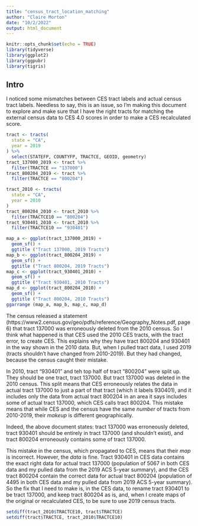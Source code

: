 ```yaml
---
title: "census_tract_location_matching"
author: "Claire Morton"
date: "10/2/2022"
output: html_document
---
```


```r
knitr::opts_chunk$set(echo = TRUE)
library(tidyverse)
library(ggplot2)
library(ggpubr)
library(tigris)
```

## Intro

I noticed some mismatches between CES tract labels and actual census tract labels. Needless to say, this is an issue, so I'm making this document to explore and make sure that I have the right tracts for matching the external census data to CES 4.0 scores in order to make a CES recalculated score.

```r
tract <- tracts(
  state = "CA",
  year = 2019
) %>%
  select(STATEFP, COUNTYFP, TRACTCE, GEOID, geometry)
tract_137000_2019 <- tract %>%
  filter(TRACTCE == "137000")
tract_800204_2019 <- tract %>%
  filter(TRACTCE == "800204")
```


```r
tract_2010 <- tracts(
  state = "CA",
  year = 2010
) 
tract_800204_2010 <- tract_2010 %>%
  filter(TRACTCE10 == "800204")
tract_930401_2010 <- tract_2010 %>%
  filter(TRACTCE10 == "930401")
```

```r
map_a <- ggplot(tract_137000_2019) + 
  geom_sf() +
  ggtitle ("Tract 137000, 2019 Tracts")
map_b <- ggplot(tract_800204_2019) + 
  geom_sf() +
  ggtitle ("Tract 800204, 2019 Tracts")
map_c <- ggplot(tract_930401_2010) + 
  geom_sf() +
  ggtitle ("Tract 930401, 2010 Tracts")
map_d <- ggplot(tract_800204_2010) + 
  geom_sf() +
  ggtitle ("Tract 800204, 2010 Tracts")
ggarrange (map_a, map_b, map_c, map_d)
```

The census released a statement (https://www2.census.gov/geo/pdfs/reference/Geography_Notes.pdf, page 6) 
that tract 137000 was erroneously deleted from the 2010 census. So I think what happened is that 
CES used the 2010 CES tracts, with the tract error, to create CES. This explains why they have tract 800204 and 930401 in the way
shown in the 2010 data. But, when I pulled tract data, I used 2019 (tracts shouldn't have changed from 2010-2019). But they had
changed, because the census caught their mistake. 

In 2010, tract "930401" and teh top half of tract "800204" were split up. They should be one tract, tract 137000. But tract 137000
was deleted in the 2010 census. This split means that CES erroneously relates the data in actual tract 137000 to just a part of that
tract (which it labels 930401), and it includes only the data from actual tract 800204 in an area it says includes some of actual
tract 137000, which CES calls tract 800204. This mistake means that while CES and the census have the same *number* of tracts from 
2010-2019, their *makeup* is different geographically.

Indeed, the above document states: tract 137000 was erroneously deleted, tract 930401 should be entirely in tract 137000 (and shouldn't
exist), and tract 800204 erroneously contains some of tract 137000.

This mistake in the census, which propagated to CES, means that their *map* is incorrect. However, the *data* is fine. Tract 930401 in CES
data contains the exact right data for actual tract 137000 (population of 5067 in both CES data and my pulled data from the 2019 ACS 5-year
summary), and the CES tract 800204 contain the correct data for actual tract 800204 (population of 4495 in both CES data and my pulled data 
from 2019 ACS 5-year summary). So the fix that I need to make is, in the CES data, to rename tract 930401 to be tract 137000, and keep tract 
800204 as is, and, when I create maps of the original or recalculated CES, to be sure to use 2019 census tracts.


```r
setdiff(tract_2010$TRACTCE10, tract$TRACTCE)
setdiff(tract$TRACTCE, tract_2010$TRACTCE10)
```

